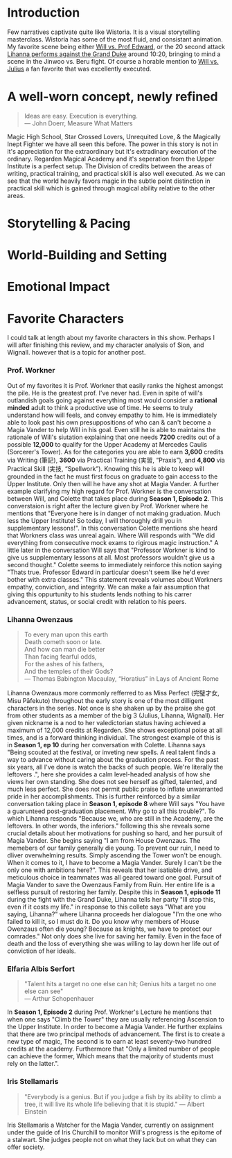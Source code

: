 

<div className="flex flex-wrap justify-center gap-8 mt-4 mb-8">
  <AnimeDisplay
    coverImage="https://i.postimg.cc/W4KZq98J/wistoria-wand-and-sword.jpg"
    title="Wistoria Wand & Sword"
    studio="Studio Actas"
    director="Keitaro Ishizaka"
    year={2025}
    episodes={12}
    genre="Fantasy/Adventure"
  />
</div>

# Introduction 

Few narratives captivate quite like Wistoria. It is a visual storytelling masterclass. Wistoria has some of the most fluid, and consistant animation. My favorite
scene being either [Will vs. Prof Edward](https://www.youtube.com/watch?v=TE6IiPtwaMg&pp=ygUXV2lsbCB2cyBlZHdhcmQgd2lzdG9yaWE%3D), or the 20 second attack [Lihanna performs against the Grand Duke](https://9animetv.to/watch/wistoria-wand-and-sword-19239?ep=128228) around 10:20,
bringing to mind a scene in the Jinwoo vs. Beru fight. Of course a horable mention to [Will vs. Julius](https://www.youtube.com/watch?v=xMOGiWGPBTQ&pp=ygUOd2lsbCB2cyBqdWxpdXM%3D) 
a fan favorite that was excellently executed. 

# A well-worn concept, newly refined

> Ideas are easy. Execution is everything.  
> ― John Doerr, Measure What Matters

Magic High School, Star Crossed Lovers, Unrequited Love, & the Magically Inept Fighter we have all seen this before. The power in this story is not 
in it's appreciation for the extraordinary but it's extradinary execution of the ordinary. Regarden Magical Academy and it's seperation from the Upper Institute is a perfect
setup. The Division of credits between the areas of writing, practical training, and practical skill is also well executed. As we can see that the world heavily favors magic 
in the subtle point distinction in practical skill which is gained through magical ability relative to the other areas.    


# Storytelling & Pacing 

# World-Building and Setting

# Emotional Impact 


# Favorite Characters 

I could talk at length about my favorite characters in this show. Perhaps I will after finishing this review, and my character analysis of Sion, and Wignall. however
that is a topic for another post. 


### Prof. Workner
Out of my favorites it is Prof. Workner that easily ranks the highest amongst the pile. He is the greatest prof. I've never had. Even in spite of 
will's outlandish goals going against everything most would consider a **rational minded** adult to think a productive use of time. He seems to truly understand how 
will feels, and convey empathy to him. He is immediately able to look past his own presuppositions of who can & can't become a Magia Vander to help Will in his goal. 
Even still he is able to maintains the rationale of Will's siutation explaining that one needs **7200** credits out of a possible **12,000** to qualify for the Upper
Academy at Mercedes Caulis (Sorcerer's Tower). As for the categories you are able to earn **3,600** credits via Writing (筆記), **3600** via Practical Training (実習, “Praxis”), and **4,800**
via Practical Skill (実技, “Spellwork”). Knowing this he is able to keep will grounded in the fact he must first focus on graduate to gain access to the Upper Institute. 
Only then will he have any shot at Magia Vander. A further example clarifying my high regard for Prof. Workner is the conversation between Will, and Colette
that takes place during **Season 1, Episode 2**. This converstaion is right after the lecture given by Prof. Workner where he mentions that "Everyone here is in danger
of not making graduation. Much less the Upper Institute! So today, I will thoroughly drill you in supplementary lessons!". In this conversation Colette mentions she 
heard that Workners class was unreal again. Where Will responds with "We did everything from consecutive mock exams to rigirous magic instruction." A little later in 
the conversation Will says that "Professor Workner is kind to give us supplementary lessons at all. Most professors wouldn't give us a second thought." Colette seems
to immediately reinforce this notion saying "Thats true. Professor Edward in particular doesn't seem like he'd ever bother with extra classes." This statement reveals 
volumes about Workners empathy, conviction, and integrity. We can make a fair assumption that giving this oppurtunity to his students lends nothing to his carrer advancement, 
status, or social credit with relation to his peers. 

### Lihanna Owenzaus
> To every man upon this earth   
>  Death cometh soon or late.  
>  And how can man die better  
>  Than facing fearful odds,  
>  For the ashes of his fathers,  
>  And the temples of their Gods?  
> — Thomas Babington Macaulay, “Horatius” in Lays of Ancient Rome

Lihanna Owenzaus more commonly refferred to as Miss Perfect (完璧才女, Misu Pāfekuto) throughout the early story is one of the most dilligent characters in the series. Not once is she shaken up 
by the praise she got from other students as a member of the big 3 (Julius, Lihanna, Wignall). Her given nickname is a nod to her valedictorian status having achieved a maximum of 12,000 credits at 
Regarden. She shows exceptional poise at all times, and is a forward thinking individual. The strongest example of this is in **Season 1, ep 10** during her conversation with Colette. 
Lihanna says "Being scouted at the festival, or inveting new spells. A real talent finds a way to advance without caring about the graduation process. For the past six years,
all I've done is watch the backs of such people. We're literally the leftovers .", here she provides a calm level-headed analysis of how she views her own standing. She does 
not see herself as gifted, talented, and much less perfect. She does not permit public praise to inflate unwarranted pride in her accomplishments. This is further reinforced by a similar 
conversation taking place in **Season 1, episode 8** where Will says "You have a guarunteed post-graduation placement. Why go to all this trouble?". To which Lihanna responds
"Because we, who are still in the Academy, are the leftovers. In other words, the inferiors." following this she reveals some crucial details about her motivations for pushing so hard, and 
her pursuit of Magia Vander. She begins saying "I am from House Owenzaus. The memebers of our family generally die young. To prevent our ruin, I need to dliver overwhelming results.
Simply ascending the Tower won't be enough. When it comes to it, I have to become a Magia Vander. Surely I can't be the only one with ambitions here?". This reveals that her 
isatiable drive, and meticulous choice in teammates was all geared toward one goal. Pursuit of Magia Vander to save the Owenzaus Family from Ruin. Her entire life is a selfless 
pursuit of restoring her family. Despite this in **Season 1, episode 11** during the fight with the Grand Duke, Lihanna tells her party "Ill stop this, even if it costs my life."
in response to this collete says "What are you saying, Lihanna?" where Lihanna proceeds her dialogoue "I'm the one who failed to kill it, so I must do it. Do you know why members of House Owenzaus often die young? 
Because as knights, we have to protect our comrades." Not only does she live for saving her family. Even in the face of death and the loss of everything she was willing to lay down
her life out of conviction of her ideals.

### Elfaria Albis Serfort

> "Talent hits a target no one else can hit; Genius hits a target no one else can see"  
> — Arthur Schopenhauer 

In **Season 1, Episode 2** during Prof. Workner's Lecture he mentions that when one says "Climb the Tower" they are usually referencing Ascension to the Upper Institute. 
In order to become a Magia Vander. He further explains that there are two principal methods of advancement. The first is to create a new type of magic, The second is to 
earn at least seventy-two hundred credits at the academy. Furthermore that "Only a limited number of people can achieve the former, Which means that the majority of students
must rely on the latter.". 


### Iris Stellamaris

> "Everybody is a genius. But if you judge a fish by its ability to climb a tree, it will live its whole life believing that it is stupid."
> — Albert Einstein

Iris Stellamaris a Watcher for the Magia Vander, currently on assignment under the guide of Iris Churchill to monitor Will's progress is the epitome of a stalwart. She judges people 
not on what they lack but on what they can offer society.


<div className="flex flex-wrap justify-center gap-8 my-8">
  <div className="flex gap-8">
    <AnimeCharacterDisplay
      image="https://i.postimg.cc/50KFWsYt/elfaria-albis-serfort.jpg"
      characterName="Elfaria Albis Serfort"
      voiceActor="Akira Sekine"
      animeName="Wistoria Wand & Sword"
      animeYear={2025}
    />
    <AnimeCharacterDisplay
      image="https://i.postimg.cc/k5cbfJ7K/lihanna-owenzaus.png"
      characterName="Lihanna Owenzaus"
      voiceActor="Lynn"
      animeName="Wistoria Wand & Sword"
      animeYear={2025}
    />
  </div>
  <div className="flex gap-8">
    <AnimeCharacterDisplay
      image="https://i.postimg.cc/PqhDWpnd/workner-norgramwebp.webp"
      characterName="Workner Norgram"
      voiceActor=""
      animeName="Wistoria Wand & Sword"
      animeYear={2025}
    />
    <AnimeCharacterDisplay
      image="https://i.postimg.cc/Tw3WszPS/iris-stellamaris.png"
      characterName="Iris Stellamaris"
      voiceActor=""
      animeName="Wistoria Wand & Sword"
      animeYear={2025}
    />
  </div>
</div>
